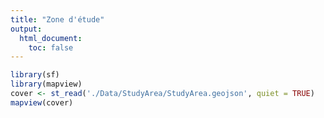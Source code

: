 ```yaml
---
title: "Zone d'étude"
output:
  html_document:
    toc: false
---
```


<style type="text/css">
.main-container {
  max-width: 1800px;
  margin-left: auto;
  margin-right: auto;
}
</style>

```r
library(sf)
library(mapview)
cover <- st_read('./Data/StudyArea/StudyArea.geojson', quiet = TRUE)
mapview(cover)
```
